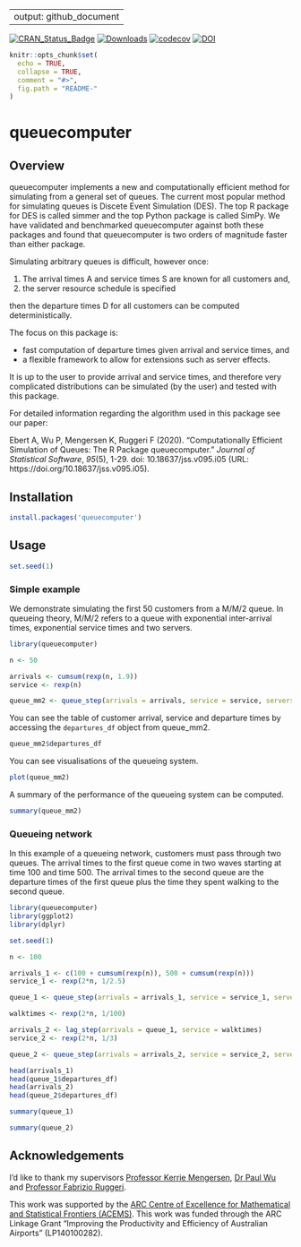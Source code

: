 
---
output: github_document
---

<!-- badges: start -->
[![CRAN\_Status\_Badge](https://www.r-pkg.org/badges/version/queuecomputer)](https://CRAN.R-project.org/package=queuecomputer)
[![Downloads](https://cranlogs.r-pkg.org/badges/queuecomputer)](https://CRAN.R-project.org/package=queuecomputer)
[![codecov](https://codecov.io/gh/AnthonyEbert/queuecomputer/branch/master/graph/badge.svg)](https://app.codecov.io/gh/AnthonyEbert/queuecomputer)
[![DOI](https://img.shields.io/badge/doi-10.18637/jss.v095.i05-informational.svg)](https://doi.org/10.18637/jss.v095.i05)
<!-- badges: end -->

<!-- --- -->
<!-- output: html -->
<!-- bibliography: references.bib -->
<!-- --- -->

<!-- README.md is generated from README.Rmd. Please edit that file -->

```r
knitr::opts_chunk$set(
  echo = TRUE,
  collapse = TRUE,
  comment = "#>",
  fig.path = "README-"
)
```

# queuecomputer

## Overview

queuecomputer implements a new and computationally efficient method for simulating from a general set of queues. The current most popular method for simulating queues is Discete Event Simulation (DES). The top R package for DES is called simmer and the top Python package is called SimPy. We have validated and benchmarked queuecomputer against both these packages and found that queuecomputer is two orders of magnitude faster than either package. 

Simulating arbitrary queues is difficult, however once:

1. The arrival times A and service times S are known for all customers and,
2. the server resource schedule is specified

then the departure times D for all customers can be computed deterministically.  

The focus on this package is:

* fast computation of departure times given arrival and service times, and
* a flexible framework to allow for extensions such as server effects.

It is up to the user to provide arrival and service times, and therefore very complicated distributions can be simulated (by the user) and tested with this package. 

For detailed information regarding the algorithm used in this package see our paper:

Ebert A, Wu P, Mengersen K, Ruggeri F (2020). “Computationally
Efficient Simulation of Queues: The R Package queuecomputer.”
_Journal of Statistical Software_, *95*(5), 1-29. doi:
10.18637/jss.v095.i05 (URL: https://doi.org/10.18637/jss.v095.i05).

## Installation

```r
install.packages('queuecomputer')
```

## Usage

```r
set.seed(1)
```

### Simple example

We demonstrate simulating the first 50 customers from a M/M/2 queue. In queueing theory, M/M/2 refers to a queue with exponential inter-arrival times, exponential service times and two servers. 

```r
library(queuecomputer)

n <- 50

arrivals <- cumsum(rexp(n, 1.9))
service <- rexp(n)

queue_mm2 <- queue_step(arrivals = arrivals, service = service, servers = 2)
```

You can see the table of customer arrival, service and departure times by accessing the `departures_df` object from queue_mm2. 

```r
queue_mm2$departures_df
```

You can see visualisations of the queueing system. 

```r
plot(queue_mm2)
```

A summary of the performance of the queueing system can be computed. 

```r
summary(queue_mm2)
```

### Queueing network

In this example of a queueing network, customers must pass through two queues. The arrival times to the first queue come in two waves starting at time 100 and time 500. The arrival times to the second queue are the departure times of the first queue plus the time they spent walking to the second queue. 

```r
library(queuecomputer)
library(ggplot2)
library(dplyr)

set.seed(1)

n <- 100

arrivals_1 <- c(100 + cumsum(rexp(n)), 500 + cumsum(rexp(n)))
service_1 <- rexp(2*n, 1/2.5)

queue_1 <- queue_step(arrivals = arrivals_1, service = service_1, servers = 2)

walktimes <- rexp(2*n, 1/100)

arrivals_2 <- lag_step(arrivals = queue_1, service = walktimes)
service_2 <- rexp(2*n, 1/3)

queue_2 <- queue_step(arrivals = arrivals_2, service = service_2, servers = 1)

head(arrivals_1)
head(queue_1$departures_df)
head(arrivals_2)
head(queue_2$departures_df)

summary(queue_1)

summary(queue_2)
```

## Acknowledgements

I'd like to thank my supervisors [Professor Kerrie Mengersen](https://bragqut.wordpress.com/mengersen/), [Dr Paul Wu](https://bragqut.wordpress.com/people/research-staff/wu/) and [Professor Fabrizio Ruggeri](http://www.mi.imati.cnr.it/fabrizio/). 

This work was supported by the [ARC Centre of Excellence for Mathematical and Statistical Frontiers (ACEMS)](http://acems.org.au/). This work was funded through the ARC Linkage Grant “Improving the Productivity and Efficiency of Australian Airports” (LP140100282).


